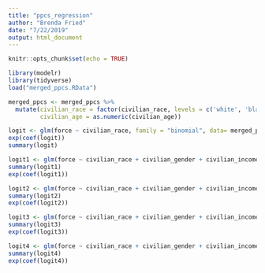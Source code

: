 ```yaml
---
title: "ppcs_regression"
author: "Brenda Fried"
date: "7/22/2019"
output: html_document
---
```


```r
knitr::opts_chunk$set(echo = TRUE)
```

```r
library(modelr)
library(tidyverse)
load("merged_ppcs.RData")
```

```r
merged_ppcs <- merged_ppcs %>%
  mutate(civilian_race = factor(civilian_race, levels = c('white', 'black', 'other', 'hispanic')),
         civilian_age = as.numeric(civilian_age))
```


```r
logit <- glm(force ~ civilian_race, family = "binomial", data= merged_ppcs)
exp(coef(logit))
summary(logit)
```

```r
logit1 <- glm(force ~ civilian_race + civilian_gender + civilian_income + civilian_employed + population_size + I(civilian_age^2), family='binomial', data = merged_ppcs)
summary(logit1)
exp(coef(logit1))
```
```r
logit2 <- glm(force ~ civilian_race + civilian_gender + civilian_income + civilian_employed + population_size + I(civilian_age^2) + time_of_encounter + type_of_incident + off_hispanic + off_white + off_black + off_other + off_split, family='binomial', data = merged_ppcs)
summary(logit2)
exp(coef(logit2))
```

```r
logit3 <- glm(force ~ civilian_race + civilian_gender + civilian_income + civilian_employed + population_size + I(civilian_age^2) + time_of_encounter + type_of_incident + off_hispanic + off_white + off_black + off_other + off_split + civilian_behavior, family='binomial', data = merged_ppcs)
summary(logit3)
exp(coef(logit3))
```

```r
logit4 <- glm(force ~ civilian_race + civilian_gender + civilian_income + civilian_employed + population_size + I(civilian_age^2) + time_of_encounter + type_of_incident + off_hispanic + off_white + off_black + off_other + off_split + civilian_behavior + year, family='binomial', data = merged_ppcs)
summary(logit4)
exp(coef(logit4))
```

